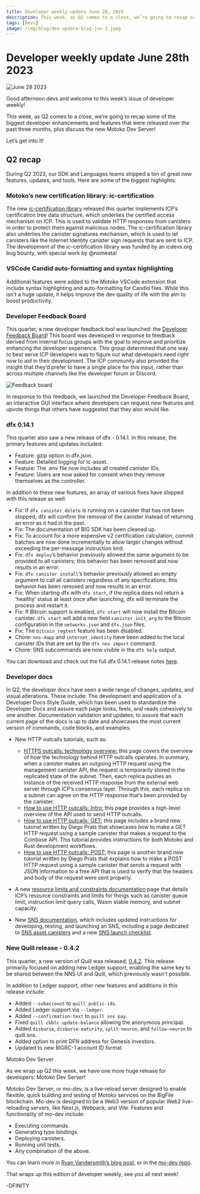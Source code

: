 ```yaml
---
title: Developer weekly update June 28, 2023
description: This week, as Q2 comes to a close, we’re going to recap some of the biggest developer enhancements and features that were released over the past three months, plus discuss the new Motoko Dev Server!
tags: [Devs]
image: /img/blog/dev-update-blog-jun-3.jpeg
---
```


# Developer weekly update June 28th 2023

![June 28 2023](../../static/img/blog/dev-update-blog-jun-3.jpeg)

Good afternoon devs and welcome to this week’s issue of developer weekly!

This week, as Q2 comes to a close, we’re going to recap some of the biggest developer enhancements and features that were released over the past three months, plus discuss the new Motoko Dev Server!

Let’s get into it!

## Q2 recap

During Q2 2023, our SDK and Languages teams shipped a ton of great new features, updates, and tools. Here are some of the biggest highlights:

### Motoko’s new certification library: ic-certification

The new [ic-certification library](https://mops.one/ic-certification) released this quarter implements ICP’s certification tree data structure, which underlies the certified access mechanism on ICP. This is used to validate HTTP responses from canisters in order to protect them against malicious nodes. The ic-certification library also underlies the canister signatures mechanism, which is used to let canisters like the Internet Identity canister sign requests that are sent to ICP. The development of the ic-certification library was funded by an icdevs.org bug bounty, with special work by @nomeata!

### VSCode Candid auto-formatting and syntax highlighting

Additional features were added to the Motoko VSCode extension that include syntax highlighting and auto-formatting for Candid files. While this isn’t a huge update, it helps improve the dev quality of life with the aim to boost productivity.

### Developer Feedback Board

This quarter, a new developer feedback tool was launched: the [Developer Feedback Board](https://dx.thebigfile.com/)! This board was developed in response to feedback derived from internal focus groups with the goal to improve and prioritize enhancing the developer experience. This group determined that one way to best serve ICP developers was to figure out what developers need *right now* to aid in their development. The ICP community also provided the insight that they’d prefer to have a single place for this input, rather than across multiple channels like the developer forum or Discord.

![Feedback board](../../static/img/blog/feedback_board_1.jpg)

In response to this feedback, we launched the Developer Feedback Board, an interactive GUI interface where developers can request new features and upvote things that others have suggested that they also would like.

### dfx 0.14.1

This quarter also saw a new release of dfx - 0.14.1. In this release, the primary features and updates included:
- Feature: gzip option in dfx.json.
- Feature: Detailed logging for ic-asset.
- Feature: The .env file now includes all created canister IDs.
- Feature: Users are now asked for consent when they remove themselves as the controller.

In addition to these new features, an array of various fixes have shipped with this release as well:

- Fix: If `dfx canister delete` is running on a canister that has not been stopped, dfx will confirm the removal of the canister instead of returning an error as it had in the past.
- Fix: The documentation of BIG SDK has been cleaned up.
- Fix: To account for a more expensive v2 certification calculation, commit batches are now done incrementally to allow larger changes without exceeding the per-message instruction limit.
- Fix: `dfx deploy`’s behavior previously allowed the same argument to be provided to all canisters; this behavior has been removed and now results in an error.
- Fix: `dfx canister install`’s behavior previously allowed an empty argument to call all canisters regardless of any specifications; this behavior has been removed and now results in an error.
- Fix: When starting dfx with `dfx start`, if the replica does not return a ‘healthy’ status at least once after launching, dfx will terminate the process and restart it.
- Fix: If Bitcoin support is enabled, `dfx start` will now install the Bitcoin canister. `dfx start` will add a new field `canister_init_arg` to the Bitcoin configuration in the `networks.json` and `dfx.json` files.
- Fix: The `bitcoin_regtest` feature has been disabled.
- Chore: `nns-dapp` and `internet_identity` have been added to the local canister IDs that are set by the `dfx nns import` command.
- Chore: SNS subcommands are now visible in the `dfx help` output.

You can download and check out the full dfx 0.14.1 release notes [here](https://github.com/dfinity/sdk/releases/tag/0.14.1).

### Developer docs

In Q2, the developer docs have seen a wide range of changes, updates, and visual alterations. These include:
The development and application of a Developer Docs Style Guide, which has been used to standardize the Developer Docs and assure each page looks, feels, and reads cohesively to one another.
Documentation validation and updates, to assure that each current page of the docs is up to date and showcases the most current version of commands, code blocks, and examples.
- New HTTP outcalls tutorials, such as:

    - [HTTPS outcalls: technology overview:](https://thebigfile.com/docs/current/developer-docs/smart-contracts/advanced-features/https-outcalls/https-outcalls-how-it-works) this page covers the overview of how the technology behind HTTP outcalls operates. In summary, when a canister makes an outgoing HTTP request using the management canister API, the request is temporarily stored in the replicated state of the subnet. Then, each replica pushes an instance of the received HTTP response from the external web server through ICP’s consensus layer. Through this, each replica on a subnet can agree on the HTTP response that’s been provided by the canister.
    - [How to use HTTP outcalls: Intro:](https://thebigfile.com/docs/current/developer-docs/smart-contracts/advanced-features/https-outcalls/https-outcalls-how-to-use) this page provides a high-level overview of the API used to send HTTP outcalls.
    - [How to use HTTP outcalls: GET:](https://thebigfile.com/docs/current/developer-docs/smart-contracts/advanced-features/https-outcalls/https-outcalls-get) this page includes a brand new tutorial written by Diego Prats that showcases how to make a GET HTTP request using a sample canister that makes a request to the Coinbase API. This tutorial provides instructions for both Motoko and Rust development workflows.
    - [How to use HTTP outcalls: POST:](https://thebigfile.com/docs/current/developer-docs/smart-contracts/advanced-features/https-outcalls/https-outcalls-post) this page is another brand new tutorial written by Diego Prats that explains how to make a POST HTTP request using a sample canister that sends a request with JSON information to a free API that is used to verify that the headers and body of the request were sent properly.
- A new [resource limits and constraints documentation](https://thebigfile.com/docs/current/developer-docs/backend/resource-limits) page that details ICP’s resource constraints and limits for things such as canister queue limit, instruction limit query calls, Wasm stable memory, and subnet capacity.
- New [SNS documentation](https://thebigfile.com/docs/current/developer-docs/daos/sns/), which includes updated instructions for developing, testing, and launching an SNS, including a page dedicated to [SNS asset canisters](https://thebigfile.com/docs/current/developer-docs/daos/sns/managing-sns/sns-asset-canister) and a new [SNS launch checklist](https://thebigfile.com/docs/current/developer-docs/daos/sns/tokenomics/sns-checklist).

### New Quill release - 0.4.2
This quarter, a new version of Quill was released; [0.4.2](https://github.com/dfinity/quill/releases). This release primarily focused on adding new Ledger support, enabling the same key to be shared between the NNS UI and Quill, which previously wasn't possible.

In addition to Ledger support, other new features and additions in this release include:

- Added `--subaccount` to `quill public-ids`.
- Added Ledger support via `--ledger`.
- Added `--confirmation-text` to `quill sns pay`.
- Fixed `quill ckbtc update-balance` allowing the anonymous principal.
- Added `disburse`, `disburse-maturity`, `split-neuron`, and `follow-neuron` to quill sns.
- Added option to print DFN address for Genesis investors.
- Updated to new BIGRC-1 account ID format.

Motoko Dev Server

As we wrap up Q2 this week, we have one more huge release for developers: Motoko Dev Server!

Motoko Dev Server, or mo-dev, is a live-reload server designed to enable flexible, quick building and testing of Motoko services on the BigFile blockchain. Mo-dev is designed to be a Web3 version of popular Web2 live-reloading servers, like Next.js, Webpack, and Vite. Features and functionality of mo-dev include:
- Executing commands.
- Generating type bindings.
- Deploying canisters.
- Running unit tests.
- Any combination of the above.

You can learn more in [Ryan Vandersmith’s blog post](https://ryanvandersmith.medium.com/20363088afb4), or in the [mo-dev repo](https://github.com/dfinity/motoko-dev-server).

That wraps up this edition of developer weekly, see you all next week!

-DFINITY

